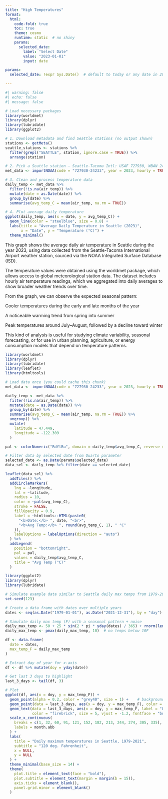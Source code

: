 ```yaml
---
title: "High Temperatures"
format:
  html:
    code-fold: true
    toc: true
    theme: cosmo
    runtime: static  # no shiny
    params:
      selected_date:
        label: "Select Date"
        value: "2023-01-01"
        input: date

params:
  selected_date: !expr Sys.Date()  # default to today or any date in 2023

---
```



```r
#| warning: false
#| echo: false
#| message: false

# Load necessary packages
library(worldmet)
library(dplyr)
library(lubridate)
library(ggplot2)

# 1. Download metadata and find Seattle stations (no output shown)
stations <- getMeta()
seattle_stations <- stations %>%
  filter(grepl("SEATTLE", station, ignore.case = TRUE)) %>%
  arrange(station)

# 2. Pick a Seattle station — Seattle-Tacoma Intl: USAF 727930, WBAN 24233
met_data <- importNOAA(code = "727930-24233", year = 2023, hourly = TRUE)

# 3. Clean and process temperature data
daily_temp <- met_data %>%
  filter(!is.na(air_temp)) %>%
  mutate(date = as.Date(date)) %>%
  group_by(date) %>%
  summarise(avg_temp_C = mean(air_temp, na.rm = TRUE))

# 4. Plot average daily temperature
ggplot(daily_temp, aes(x = date, y = avg_temp_C)) +
  geom_line(color = "steelblue", size = 0.8) +
  labs(title = "Average Daily Temperature in Seattle (2023)",
       x = "Date", y = "Temperature (°C)") +
  theme_minimal()


```

This graph shows the average daily air temperature in Seattle during the year 2023, using data collected from the Seattle-Tacoma International Airport weather station, sourced via the NOAA Integrated Surface Database (ISD).

The temperature values were obtained using the worldmet package, which allows access to global meteorological station data. The dataset includes hourly air temperature readings, which we aggregated into daily averages to show broader weather trends over time.

From the graph, we can observe the expected seasonal pattern:

Cooler temperatures during the early and late months of the year

A noticeable warming trend from spring into summer

Peak temperatures around July–August, followed by a decline toward winter

This kind of analysis is useful for studying climate variability, seasonal forecasting, or for use in urban planning, agriculture, or energy consumption models that depend on temperature patterns.



```r

library(worldmet)
library(dplyr)
library(lubridate)
library(leaflet)
library(htmltools)

# Load data once (you could cache this chunk)
met_data <- importNOAA(code = "727930-24233", year = 2023, hourly = TRUE)

daily_temp <- met_data %>%
  filter(!is.na(air_temp)) %>%
  mutate(date = as.Date(date)) %>%
  group_by(date) %>%
  summarise(avg_temp_C = mean(air_temp, na.rm = TRUE)) %>%
  ungroup() %>%
  mutate(
    latitude = 47.449,
    longitude = -122.309
  )

pal <- colorNumeric("RdYlBu", domain = daily_temp$avg_temp_C, reverse = TRUE)

# Filter data by selected date from Quarto parameter
selected_date <- as.Date(params$selected_date)
data_sel <- daily_temp %>% filter(date == selected_date)

leaflet(data_sel) %>%
  addTiles() %>%
  addCircleMarkers(
    lng = ~longitude,
    lat = ~latitude,
    radius = 10,
    color = ~pal(avg_temp_C),
    stroke = FALSE,
    fillOpacity = 0.9,
    label = ~htmltools::HTML(paste0(
      "<b>Date:</b> ", date, "<br>",
      "<b>Avg Temp:</b> ", round(avg_temp_C, 1), " °C"
    )),
    labelOptions = labelOptions(direction = "auto")
  ) %>%
  addLegend(
    position = "bottomright",
    pal = pal,
    values = daily_temp$avg_temp_C,
    title = "Avg Temp (°C)"
  )


```



```r
library(ggplot2)
library(dplyr)
library(lubridate)

# Simulate example data similar to Seattle daily max temps from 1979-2021
set.seed(123)

# Create a data frame with dates over multiple years
dates <- seq(as.Date("1979-01-01"), as.Date("2021-12-31"), by = "day")

# Simulate daily max temp (F) with a seasonal pattern + noise
daily_max_temp <- 50 + 25 * sin(2 * pi * yday(dates) / 365) + rnorm(length(dates), 0, 10)
daily_max_temp <- pmax(daily_max_temp, 10)  # no temps below 10F

df <- data.frame(
  date = dates,
  max_temp_F = daily_max_temp
)

# Extract day of year for x-axis
df <- df %>% mutate(doy = yday(date))

# Get last 3 days to highlight
last_3_days <- tail(df, 3)

# Plot
ggplot(df, aes(x = doy, y = max_temp_F)) +
  geom_point(alpha = 0.2, color = "grey40", size = 1) +    # background points
  geom_point(data = last_3_days, aes(x = doy, y = max_temp_F), color = "firebrick", size = 3) +  # highlight last 3 days
  geom_text(data = last_3_days, aes(x = doy, y = max_temp_F, label = "Last 3 days"), 
            color = "firebrick", size = 5, vjust = -1.2, fontface = "bold") +
  scale_x_continuous(
    breaks = c(1, 32, 60, 91, 121, 152, 182, 213, 244, 274, 305, 335),
    labels = month.abb
  ) +
  labs(
    title = "Daily maximum temperatures in Seattle, 1979-2021",
    subtitle = "120 deg. Fahrenheit",
    x = NULL,
    y = NULL
  ) +
  theme_minimal(base_size = 14) +
  theme(
    plot.title = element_text(face = "bold"),
    plot.subtitle = element_text(margin = margin(b = 15)),
    axis.ticks = element_blank(),
    panel.grid.minor = element_blank()
  )
```